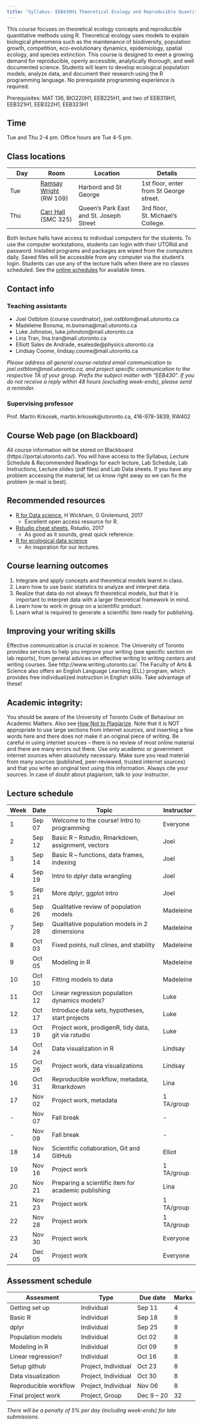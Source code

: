 ```yaml
---
title: "Syllabus: EEB430H1 Theoretical Ecology and Reproducible Quantitative Methods using R [24L, 12P]"
---
```


This course focuses on theoretical ecology concepts and reproducible quantitative methods using R. Theoretical ecology uses models to explain biological phenomena such as the maintenance of biodiversity, population growth, competition, eco-evolutionary dynamics, epidemiology, spatial ecology, and species extinction. This course is designed to meet a growing demand for reproducible, openly accessible, analytically thorough, and well documented science. Students will learn to develop ecological population models, analyze data, and document their research using the R programming language. No prerequisite programming experience is required.

Prerequisites: MAT 136, BIO220H1, EEB225H1, and two of EEB319H1, EEB321H1,
EEB322H1, EEB323H1

## Time

Tue and Thu 2-4 pm. Office hours are Tue 4-5 pm.  

## Class locations

| Day | Room | Location | Details |
|-----|------|----------|---------|
| Tue | [Ramsay Wright](https://goo.gl/maps/KgAD9t5sBp62) (RW 109) | Harbord and St George | 1st floor, enter from St George street. |
| Thu | [Carr Hall](https://goo.gl/maps/t1SmTYWTYK82) (SMC 325) | Queen's Park East and St. Joseph Street | 3rd floor, St. Michael's College. |

Both lecture halls have access to individual computers for the students. To use the computer workstations, students can login with their UTORid and password. Installed programs and packages are wiped from the computers daily. Saved files will be accessible from any computer via the student's login. Students can use any of the lecture halls when there are no classes scheduled. See the [online schedules](http://lab.chass.utoronto.ca/carr.php) for available times.

## Contact info

### Teaching assistants

- Joel Ostblom (course coordinator), joel.ostblom@mail.utoronto.ca  
- Madeleine Bonsma, m.bonsma@mail.utoronto.ca  
- Luke Johnston, luke.johnston@mail.utoronto.ca  
- Lina Tran, lina.tran@mail.utoronto.ca  
- Elliott Sales de Andrade, esalesde@physics.utoronto.ca  
- Lindsay Coome, lindsay.coome@mail.utoronto.ca  

_Please address all general course-related email communication to joel.ostblom@mail.utoronto.ca, and project specific communication to the respective TA of your group. Prefix the subject matter with "EEB430". If you do not receive a reply within 48 hours (excluding week-ends), please send a reminder._

### Supervising professor
Prof. Martin Krkosek, martin.krkosek@utoronto.ca, 416-978-3839, RW402

## Course Web page (on Blackboard)
All course information will be stored on Blackboard (https://portal.utoronto.ca/). You will have access to the Syllabus, Lecture Schedule & Recommended Readings for each lecture, Lab Schedule, Lab Instructions, Lecture slides (pdf files) and Lab Data sheets. If you have any problem accessing the material, let us know right away so we can fix the problem (e-mail is best).

## Recommended resources
- [R for Data science](http://r4ds.had.co.nz/), H Wickham, G Grolemund, 2017
    - Excellent open access resource for R.
- [Rstudio cheat sheets](https://www.rstudio.com/resources/cheatsheets/), Rstudio, 2017
    - As good as it sounds, great quick reference.
- [R for ecological data science](http://www.datacarpentry.org/R-ecology-lesson/index.html)
    - An inspiration for our lectures.

## Course learning outcomes
1. Integrate and apply concepts and theoretical models learnt in class.
2. Learn how to use basic statistics to analyze and interpret data.
3. Realize that data do not always fit theoretical models, but that it is important to interpret data with a larger theoretical framework in mind.
4. Learn how to work in group on a scientific product.
5. Learn what is required to generate a scientific item ready for publishing.

## Improving your writing skills
Effective communication is crucial in science. The University of Toronto provides services to help you improve your writing (see specific section on lab reports), from general advices on effective writing to writing centers and writing courses. See http://www.writing.utoronto.ca/. The Faculty of Arts & Science also offers an English Language Learning (ELL) program, which provides free individualized instruction in English skills. Take advantage of these!

## Academic integrity:
You should be aware of the University of Toronto Code of Behaviour on Academic Matters. Also see [How Not to Plagiarize](http://advice.writing.utoronto.ca/using-sources/how-not-to-plagiarize/). Note that it is NOT appropriate to use large sections from internet sources, and inserting a few words here and there does not make it an original piece of writing. Be careful in using internet sources – there is no review of most online material and there are many errors out there. Use only academic or government internet sources when absolutely necessary. Make sure you read material from many sources (published, peer-reviewed, trusted internet sources) and that you write an original text using this information. Always cite your sources. In case of doubt about plagiarism, talk to your instructor.

## Lecture schedule

| Week | Date   | Topic                                               | Instructor     |
|------|--------|-----------------------------------------------------|----------------|
| 1    | Sep 07 | Welcome to the course! Intro to programming         | Everyone       |
| 2    | Sep 12 | Basic R – Rstudio, Rmarkdown, assignment, vectors   | Joel           |
| 3    | Sep 14 | Basic R – functions, data frames, indexing          | Joel           |
| 4    | Sep 19 | Intro to dplyr data wrangling                       | Joel           |
| 5    | Sep 21 | More dplyr, ggplot intro                            | Joel           |
| 6    | Sep 26 | Qualitative review of population models             | Madeleine      |
| 7    | Sep 28 | Qualitative population models in 2 dimensions       | Madeleine      |
| 8    | Oct 03 | Fixed points, null clines, and stability            | Madeleine      |
| 9    | Oct 05 | Modeling in R                                       | Madeleine      |
| 10   | Oct 10 | Fitting models to data                              | Madeleine      |
| 11   | Oct 12 | Linear regression population dynamics models?       | Luke           |
| 12   | Oct 17 | Introduce data sets, hypotheses, start projects     | Luke           |
| 13   | Oct 19 | Project work, prodigenR, tidy data, git via rstudio | Luke           |
| 14   | Oct 24 | Data visualization in R                             | Lindsay        |
| 15   | Oct 26 | Project work, data visualizations                   | Lindsay        |
| 16   | Oct 31 | Reproducible workflow, metadata, Rmarkdown          | Lina           |
| 17   | Nov 02 | Project work, metadata                              | 1 TA/group     |
| -    | Nov 07 | Fall break                                          | -              |
| -    | Nov 09 | Fall break                                          | -              |
| 18   | Nov 14 | Scientific collaboration, Git and GitHub            | Elliot         |
| 19   | Nov 16 | Project work                                        | 1 TA/group     |
| 20   | Nov 21 | Preparing a scientific item for academic publishing | Lina           |
| 21   | Nov 23 | Project work                                        | 1 TA/group     |
| 22   | Nov 28 | Project work                                        | 1 TA/group     |
| 23   | Nov 30 | Project work                                        | Everyone       |
| 24   | Dec 05 | Project work                                        | Everyone       |

## Assessment schedule 

| Assesment             | Type                | Due date   | Marks |
|-----------------------|---------------------|------------|-------|
| Getting set up        | Individual          | Sep 11     | 4     |
| Basic R               | Individual          | Sep 18     | 8     |
| dplyr                 | Individual          | Sep 25     | 8     |
| Population models     | Individual          | Oct 02     | 8     |
| Modeling in R         | Individual          | Oct 09     | 8     |
| Linear regression?    | Individual          | Oct 16     | 8     |
| Setup github          | Project, Individual | Oct 23     | 8     |
| Data visualization    | Project, Individual | Oct 30     | 8     |
| Reproducible workflow | Project, Individual | Nov 06     | 8     |
| Final project work    | Project, Group      | Dec 9 – 20 | 32    |

_There will be a penalty of 5% per day (including week-ends) for late submissions._
